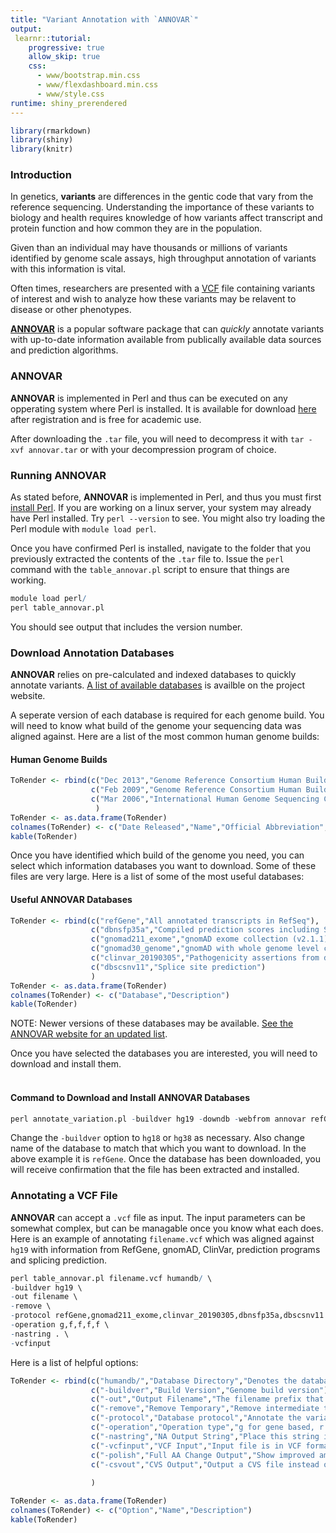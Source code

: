 ```yaml
---
title: "Variant Annotation with `ANNOVAR`"
output: 
 learnr::tutorial:
    progressive: true
    allow_skip: true
    css:
      - www/bootstrap.min.css
      - www/flexdashboard.min.css
      - www/style.css
runtime: shiny_prerendered
---
```


```r
library(rmarkdown)
library(shiny)
library(knitr)
```

### Introduction

In genetics, __variants__ are differences in the gentic code that vary from the reference sequencing. Understanding the importance of these variants to biology and health requires knowledge of how variants affect transcript and protein function and how common they are in the population. 

Given than an individual may have thousands or millions of variants identified by genome scale assays, high throughput annotation of variants with this information is vital. 

Often times, researchers are presented with a [VCF](https://alex.arcus.chop.edu/genomic-variant-basics/) file containing variants of interest and wish to analyze how these variants may be relavent to disease or other phenotypes. 

[**ANNOVAR**](http://annovar.openbioinformatics.org/) is a popular software package that can _quickly_ annotate variants with up-to-date information available from publically available data sources and prediction algorithms.

### ANNOVAR
**ANNOVAR** is implemented in Perl and thus can be executed on any opperating system where Perl is installed. It is available for download [here](http://download.openbioinformatics.org/annovar_download_form.php) after registration and is free for academic use. 

After downloading the `.tar` file, you will need to decompress it with `tar -xvf annovar.tar` or with your decompression program of choice. 

### Running ANNOVAR
As stated before, **ANNOVAR** is implemented in Perl, and thus you must first [install Perl](https://learn.perl.org/installing/). If you are working on a linux server, your system may already have Perl installed. Try `perl --version` to see. You might also try loading the Perl module with `module load perl`. 

Once you have confirmed Perl is installed, navigate to the folder that you previously extracted the contents of the `.tar` file to. Issue the `perl` command with the `table_annovar.pl` script to ensure that things are working. 

```r
module load perl/
perl table_annovar.pl
```

You should see output that includes the version number. 

### Download Annotation Databases
**ANNOVAR** relies on pre-calculated and indexed databases to quickly annotate variants. [A list of available databases](https://doc-openbio.readthedocs.io/projects/annovar/en/latest/user-guide/download/#additional-databases) is availble on the project website. 

A seperate version of each database is required for each genome build. You will need to know what build of the genome your sequencing data was aligned against. Here are a list of the most common human genome builds:

#### Human Genome Builds
```r
ToRender <- rbind(c("Dec 2013","Genome Reference Consortium Human Build 38","GRCh38","hg38"),
                  c("Feb 2009","Genome Reference Consortium Human Build 37","GRCh37","hg19"),
                  c("Mar 2006","International Human Genome Sequencing Consortium Build 36","NCBI36","hg18")
                   )
ToRender <- as.data.frame(ToRender)
colnames(ToRender) <- c("Date Released","Name","Official Abbreviation","Common Abbreviation")
kable(ToRender)
```

Once you have identified which build of the genome you need, you can select which information databases you want to download. Some of these files are very large. Here is a list of some of the most useful databases:

#### Useful ANNOVAR Databases
```r
ToRender <- rbind(c("refGene","All annotated transcripts in RefSeq"),
                  c("dbnsfp35a","Compiled prediction scores including SIFT, PolyPhen2, MutationTaster, PhyloP and SiPhy"),
                  c("gnomad211_exome","gnomAD exome collection (v2.1.1) including subpopulations"),
                  c("gnomad30_genome","gnomAD with whole genome level coverage (v3.0) - this database is VERY large"),
                  c("clinvar_20190305","Pathogenicity assertions from diagnostic laboratories from ClinVar"),
                  c("dbscsnv11","Splice site prediction")
                  )
ToRender <- as.data.frame(ToRender)
colnames(ToRender) <- c("Database","Description")
kable(ToRender)
```

NOTE: Newer versions of these databases may be available. [See the ANNOVAR website for an updated list](https://doc-openbio.readthedocs.io/projects/annovar/en/latest/user-guide/download/#additional-databases). 

Once you have selected the databases you are interested, you will need to download and install them. 
<br><br>

#### Command to Download and Install ANNOVAR Databases
```r
perl annotate_variation.pl -buildver hg19 -downdb -webfrom annovar refGene humandb/
```

Change the `-buildver` option to `hg18` or `hg38` as necessary. Also change name of the database to match that which you want to download. In the above example it is `refGene`. Once the database has been downloaded, you will receive confirmation that the file has been extracted and installed. 

### Annotating a VCF File
**ANNOVAR** can accept a `.vcf` file as input. The input parameters can be somewhat complex, but can be managable once you know what each does. Here is an example of annotating `filename.vcf` which was aligned against `hg19` with information from RefGene, gnomAD, ClinVar, prediction programs and splicing prediction. 

```r
perl table_annovar.pl filename.vcf humandb/ \
-buildver hg19 \
-out filename \
-remove \
-protocol refGene,gnomad211_exome,clinvar_20190305,dbnsfp35a,dbscsnv11 \
-operation g,f,f,f,f \
-nastring . \
-vcfinput
```

Here is a list of helpful options:

```r
ToRender <- rbind(c("humandb/","Database Directory","Denotes the database directory for the appropriate species."),
                  c("-buildver","Build Version","Genome build version"),
                  c("-out","Output Filename","The filename prefix that you want your output files to have."),
                  c("-remove","Remove Temporary","Remove intermediate temporary files."),
                  c("-protocol","Database protocol","Annotate the variants with information from these databases."),
                  c("-operation","Operation type","g for gene based, r for region based, and f for filter based."),
                  c("-nastring","NA Output String","Place this string in a field if no information is available"),
                  c("-vcfinput","VCF Input","Input file is in VCF format. Also output data in VCF format in addition to delimited format."),
                  c("-polish","Full AA Change Output","Show improved amino acid change output such as c.35delG:p.G12Vfs*2."),
                  c("-csvout","CVS Output","Output a CVS file instead of a tab delimited text file.")
                
                  )

ToRender <- as.data.frame(ToRender)
colnames(ToRender) <- c("Option","Name","Description")
kable(ToRender)
```


